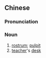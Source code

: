 {{also|讲台|講台}}
==Chinese==
{{zh-forms|s=讲台|t2=講台}}

===Pronunciation===
{{zh-pron
|m=jiǎngtái,er=y
|c=gong2 toi4
|h=pfs=kóng-thòi
|mn=káng-tâi
|cat=n
}}

===Noun===
{{zh-noun}}

# [[rostrum]]; [[pulpit]] {{gloss|for public speaking}}
# [[teacher]]'s [[desk]]